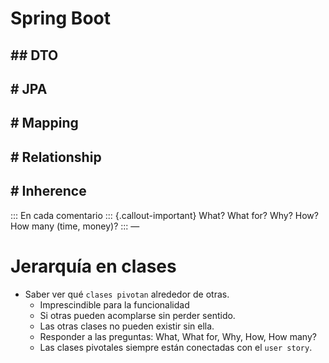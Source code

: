# Spring Boot
## DTO
- 
# JPA
-
# Mapping
-
# Relationship
-
# Inherence
-

::: En cada comentario  ::: {.callout-important}
What? What for? Why? How? How many (time, money)?
:::
---

# Jerarquía en clases
- Saber ver qué `clases pivotan` alrededor de otras.
    - Imprescindible para la funcionalidad
    - Si otras pueden acomplarse sin perder sentido.
    - Las otras clases no pueden existir sin ella.
    - Responder a las preguntas: What, What for, Why, How, How many?
    - Las clases pivotales siempre están conectadas con el `user story`.
